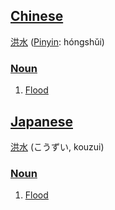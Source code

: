 ==[[Chinese]]==

[[洪]][[水]] ([[Pinyin]]: hóngshǔi)

===[[Noun]]===
# [[Flood]]


==[[Japanese]]==

[[洪]][[水]] (こうずい, kouzui)

===[[Noun]]===
# [[Flood]]